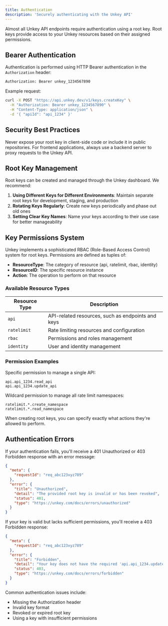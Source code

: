 ```yaml
---
title: Authentication
description: 'Securely authenticating with the Unkey API'
---
```



Almost all Unkey API endpoints require authentication using a root key. Root keys provide access to your Unkey resources based on their assigned permissions.

## Bearer Authentication

Authentication is performed using HTTP Bearer authentication in the `Authorization` header:

```bash
Authorization: Bearer unkey_1234567890
```

Example request:

```bash
curl -X POST "https://api.unkey.dev/v1/keys.createKey" \
  -H "Authorization: Bearer unkey_1234567890" \
  -H "Content-Type: application/json" \
  -d '{ "apiId": "api_1234" }'
```

## Security Best Practices

Never expose your root key in client-side code or include it in public repositories. For frontend applications, always use a backend server to proxy requests to the Unkey API.

## Root Key Management

Root keys can be created and managed through the Unkey dashboard. We recommend:

1. **Using Different Keys for Different Environments**: Maintain separate root keys for development, staging, and production
2. **Rotating Keys Regularly**: Create new keys periodically and phase out old ones
3. **Setting Clear Key Names**: Name your keys according to their use case for better manageability

## Key Permissions System

Unkey implements a sophisticated RBAC (Role-Based Access Control) system for root keys. Permissions are defined as tuples of:

- **ResourceType**: The category of resource (api, ratelimit, rbac, identity)
- **ResourceID**: The specific resource instance
- **Action**: The operation to perform on that resource

### Available Resource Types

| Resource Type | Description |
|---------------|-------------|
| `api` | API-related resources, such as endpoints and keys |
| `ratelimit` | Rate limiting resources and configuration |
| `rbac` | Permissions and roles management |
| `identity` | User and identity management |

### Permission Examples

Specific permission to manage a single API:
```
api.api_1234.read_api
api.api_1234.update_api
```

Wildcard permission to manage all rate limit namespaces:
```
ratelimit.*.create_namespace
ratelimit.*.read_namespace
```

When creating root keys, you can specify exactly what actions they're allowed to perform.

## Authentication Errors

If your authentication fails, you'll receive a 401 Unauthorized or 403 Forbidden response with an error message:

```json
{
  "meta": {
    "requestId": "req_abc123xyz789"
  },
  "error": {
    "title": "Unauthorized",
    "detail": "The provided root key is invalid or has been revoked",
    "status": 401,
    "type": "https://unkey.com/docs/errors/unauthorized"
  }
}
```

If your key is valid but lacks sufficient permissions, you'll receive a 403 Forbidden response:

```json
{
  "meta": {
    "requestId": "req_abc123xyz789"
  },
  "error": {
    "title": "Forbidden",
    "detail": "Your key does not have the required 'api.api_1234.update_api' permission",
    "status": 403,
    "type": "https://unkey.com/docs/errors/forbidden"
  }
}
```

Common authentication issues include:
- Missing the Authorization header
- Invalid key format
- Revoked or expired root key
- Using a key with insufficient permissions
